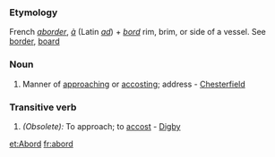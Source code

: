===Etymology===
French ''[[aborder]]'', ''[[à]]'' (Latin ''[[ad]]'') + ''[[bord]]'' rim, brim, or side of a vessel. See [[border]], [[board]]
===Noun===
#Manner of [[approaching]] or [[accosting]]; address - [[Chesterfield]]
===Transitive verb===
#''(Obsolete):'' To approach; to [[accost]] - [[Digby]]

[[et:Abord]]
[[fr:abord]]